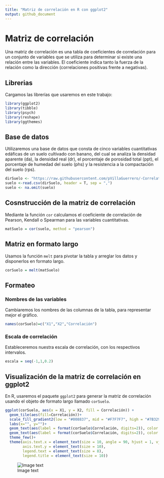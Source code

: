 ```yaml
---
title: "Matriz de correlación en R con ggplot2"
output: github_document
---
```


# Matriz de correlación

Una matriz de correlación es una tabla de coeficientes de correlación para un conjunto de variables que se utiliza para determinar si existe una relación entre las variables. El coeficiente indica tanto la fuerza de la relación como la dirección (correlaciones positivas frente a negativas).

## Librerias

Cargamos las librerías que usaremos en este trabajo: 

```r
library(ggplot2)
library(tibble)
library(psych)
library(reshape)
library(ggthemes)
```

## Base de datos

Utilizaremos una base de datos que consta de cinco variables cuantitativas edáficas de un suelo cultivado con banano, del cual se analiza la densidad aparente (da), la densidad real (dr), el porcentaje de porosidad total (ppt), el porcentaje de humedad del suelo (phs) y la resistencia a la compactación del suelo (rps). 

```r

dirSuelo <- "https://raw.githubusercontent.com/pVillaGuerrero/-Correlation-Matrix/main/suelo.csv"
suelo <-read.csv(dirSuelo, header = T, sep = ",")
suelo <- na.omit(suelo)
```

## Cosnstrucción de la matriz de correlación

Mediante la función `cor` calculamos el coeficiente de correlación de Pearson, Kendall o Spearman para las variables cuantitativas.

```r
matSuelo = cor(suelo, method = "pearson")
```

## Matriz en formato largo

Usamos la función `melt` para pivotar la tabla y arreglar los datos y disponerlos en formato largo.

```r
corSuelo = melt(matSuelo)
```

## Formateo

### Nombres de las variables

Cambiaremos los nombres de las columnas de la tabla, para representar mejor el gráfico.

```r
names(corSuelo)=c("X1","X2","Correlación")
```

### Escala de correlación

Estableceremos nuestra escala de correlación, con los respectivos intervalos.

```r
escala = seq(-1,1,0.2)
```

## Visualización de la matriz de correlación en ggplot2

En R, usaremos el paquete `ggplot2` para generar la matriz de correlación usando el objeto de formato largo llamado `corSuelo`. 

```r
ggplot(corSuelo, aes(x = X1, y = X2, fill = Correlación)) +
  geom_tile(aes(fill=Correlación))+
  scale_fill_gradient2(low = "#008837", mid = "#F7F7F7", high = "#7B3294", breaks=escala)+ 
  labs(x="", y="")+
  geom_text(aes(label = format(corSuelo$Correlación, digits=2)), color = "black", size = 4)+
  geom_text(aes(label = format(corSuelo$Correlación, digits=2)), color = "black", size = 4)+
  theme_few()+
  theme(axis.text.x = element_text(size = 10, angle = 90, hjust = 1, vjust = 0.5),
        axis.text.y = element_text(size = 10),
        legend.text = element_text(size = 8),
        legend.title = element_text(size = 10))
```
![Image text](https://github.com/pVillaGuerrero/-Correlation-Matrix/blob/main/unnamed-chunk-8-1.png?raw=true)
